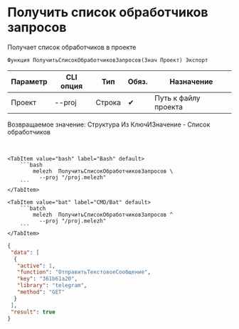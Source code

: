 ﻿---
sidebar_position: 2
description: Получить список обработчиков запросов и другие функции для работы с Melezh в Открытом пакете интеграций - бесплатной open-source библиотеке интеграций для 1С:Предприятие 8, OneScript и CLI
keywords: [1C, 1С, 1С:Предприятие, 1С:Предприятие 8.3, API, Интеграция, Сервисы, Обмен, OneScript, CLI]
---


# Получить список обработчиков запросов
 Получает список обработчиков в проекте



`Функция ПолучитьСписокОбработчиковЗапросов(Знач Проект) Экспорт`

  | Параметр | CLI опция | Тип | Обяз. | Назначение |
  |-|-|-|-|-|
  | Проект | --proj | Строка | &#x2714; | Путь к файлу проекта |

  
  Возвращаемое значение:   Структура Из КлючИЗначение - Список обработчиков

<br/>



    

 <Tabs>
  
    <TabItem value="bash" label="Bash" default>
        ```bash
            melezh  ПолучитьСписокОбработчиковЗапросов \
              --proj "/proj.melezh"
        ```
    </TabItem>
  
    <TabItem value="bat" label="CMD/Bat" default>
        ```batch
            melezh  ПолучитьСписокОбработчиковЗапросов ^
              --proj "/proj.melezh"
        ```
    </TabItem>
</Tabs>

```json title="Результат"
{
 "data": [
  {
   "active": 1,
   "function": "ОтправитьТекстовоеСообщение",
   "key": "361b61a20",
   "library": "telegram",
   "method": "GET"
  }
 ],
 "result": true
}
```
